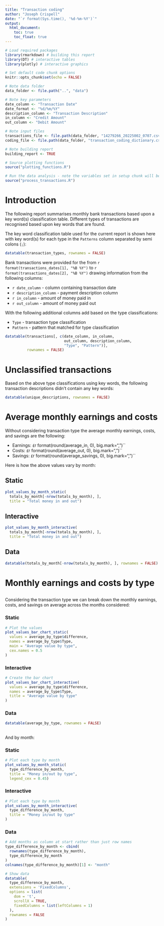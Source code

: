```yaml
---
title: "Transaction coding"
author: "Joseph Crispell"
date: "`r format(Sys.time(), '%d-%m-%Y')`"
output:
  html_document:
    toc: true
    toc_float: true
---
```


```r
# Load required packages
library(rmarkdown) # building this report
library(DT) # interactive tables
library(plotly) # interactive graphics

# Set default code chunk options
knitr::opts_chunk$set(echo = FALSE)

# Note data folder
data_folder <- file.path("..", "data")

# Note key parameters
date_column <- "Transaction Date"
date_format <- "%d/%m/%Y"
description_column <- "Transaction Description"
in_column <- "Credit Amount"
out_column <- "Debit Amount"

# Note input files
transactions_file <- file.path(data_folder, "14279266_20225002_0707.csv")
coding_file <- file.path(data_folder, "transaction_coding_dictionary.csv")

# Note building report
building_report <- TRUE

# Source plotting functions
source("plotting_functions.R")
```

```r
# Run the data analysis - note the variables set in setup chunk will be carried through
source("process_transactions.R")
```

# Introduction

The following report summarises monthly bank transactions based upon a key word(s) classification table. Different types of transactions are recognised based upon key words that are found.

The key word classification table  used for the current report is shown here with key word(s) for each type in the `Patterns` column separated by semi colons (`;`):
```r
datatable(transaction_types, rownames = FALSE)
```

Bank transactions were provided for the from `r format(transactions_dates[1], "%B %Y")` to `r format(transactions_dates[2], "%B %Y")` drawing information from the following columns:

- ``r date_column`` - column containing transaction date
- ``r description_column`` - payment description column
- ``r in_column`` - amount of money paid in
- ``r out_column`` - amount of money paid out

With the following additional columns add based on the type classifications:

- `Type` - transaction type classification
- `Pattern` - pattern that matched for type classification

```r
datatable(transactions[, c(date_column, in_column, 
                           out_column, description_column,
                           "Type", "Pattern")],
          rownames = FALSE)
```

# Unclassified transactions

Based on the above type classifications using key words, the following transaction descriptions didn't contain any key words:

```r
datatable(unique_descriptions, rownames = FALSE)
```

# Average monthly earnings and costs {.tabset}

Without considering transaction type the average monthly earnings, costs, and savings are the following:

- Earnings: `£`r format(round(average_in, 0), big.mark=",")``
- Costs: `£`r format(round(average_out, 0), big.mark=",")``
- Savings: `£`r format(round(average_savings, 0), big.mark=",")``

Here is how the above values vary by month:

## Static

```r
plot_values_by_month_static(
  totals_by_month[-nrow(totals_by_month), ],
  title = "Total money in and out")
```

## Interactive

```r
plot_values_by_month_interactive(
  totals_by_month[-nrow(totals_by_month), ],
  title = "Total money in and out")
```

## Data

```r
datatable(totals_by_month[-nrow(totals_by_month), ], rownames = FALSE)
```

# Monthly earnings and costs by type

## {.tabset}

Considering the transaction type we can break down the monthly earnings, costs, and savings on average across the months considered:

### Static

```r
# Plot the values
plot_values_bar_chart_static(
  values = average_by_type$difference,
  names = average_by_type$Type,
  main = "Average value by type",
  cex.names = 0.5
)
```

### Interactive
```r
# Create the bar chart
plot_values_bar_chart_interactive(
  values = average_by_type$difference, 
  names = average_by_type$Type,
  title = "Average value by type"
)
```

### Data
```r
datatable(average_by_type, rownames = FALSE)
```

## {.tabset}
And by month:

### Static
```r
# Plot each type by month
plot_values_by_month_static(
  type_difference_by_month,
  title = "Money in/out by type",
  legend_cex = 0.45)
```

### Interactive
```r
# Plot each type by month
plot_values_by_month_interactive(
  type_difference_by_month,
  title = "Money in/out by type"
)
```

### Data
```r
# Add months as column at start rather than just row names
type_difference_by_month <- cbind(
  rownames(type_difference_by_month),
  type_difference_by_month
)
colnames(type_difference_by_month)[1] <- "month"

# Show data
datatable(
  type_difference_by_month,
  extensions = 'FixedColumns',
  options = list(
    dom = 't',
    scrollX = TRUE,
    fixedColumns = list(leftColumns = 1)
  ),
  rownames = FALSE
)
```
